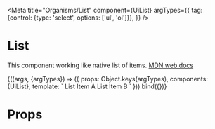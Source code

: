 
<Meta
  title="Organisms/List"
  component={UiList}
  argTypes={{
    tag: {control: {type: 'select', options: ['ul', 'ol']}},
  }}
/>

# List

This component working like native list of items. [MDN web docs](https://developer.mozilla.org/en-US/docs/Web/HTML/Element/ul)

<Canvas>
  <Story
    name="Common"
  >
    {((args, {argTypes}) => ({
      props: Object.keys(argTypes),
      components: {UiList},
      template: `<UiList>
        <UiListItem>List Item A</UiListItem>
        <UiListItem>List Item B</UiListItem>
      </UiList>`
    })).bind({})}
  </Story>
</Canvas>

<ArgsTable story='Common' />

# Props

<Props of={UiList} />
